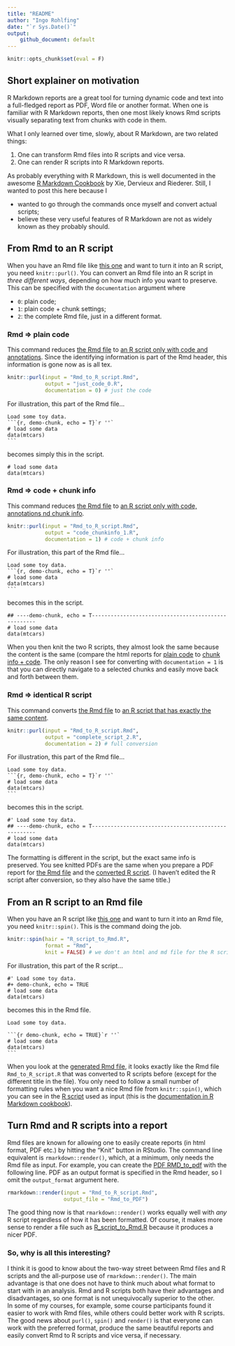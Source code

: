 ```yaml
---
title: "README"
author: "Ingo Rohlfing"
date: "`r Sys.Date()`"
output: 
    github_document: default
---
```


```r
knitr::opts_chunk$set(eval = F)
```


## Short explainer on motivation
R Markdown reports are a great tool for turning dynamic code and text into a 
full-fledged report as PDF, Word file or another format. When one is familiar
with R Markdown reports, then one most likely knows Rmd scripts visually
separating text from chunks with code in them. 

What I only learned over time, slowly, about R Markdown, are two related 
things: 

1. One can transform Rmd files into R scripts and vice versa.
2. One can render R scripts into R Markdown reports.

As probably everything with R Markdown, this is well documented in the awesome
[R Markdown Cookbook](https://bookdown.org/yihui/rmarkdown-cookbook/)
by Xie, Dervieux and Riederer. Still, I wanted to post this here because I

- wanted to go through the commands once myself and convert actual scripts;
- believe these very useful features of R Markdown are not as widely known as
they probably should.

## From Rmd to an R script
When you have an Rmd file like [this one](Rmd_to_R_script.Rmd) and want to 
turn it into an R script, you need `knitr::purl()`. You can convert an Rmd file
into an R script in *three different ways*, depending on how much info you want
to preserve. This can be specified with the `documentation` argument where 

- `0`: plain code;
- `1`: plain code + chunk settings;
- `2`: the complete Rmd file, just in a different format.

### Rmd => plain code
This command reduces [the Rmd file](Rmd_to_R_script.Rmd) to [an R script only 
with code and annotations](just_code_0.R). Since the identifying information is 
part of the Rmd header, this information is gone now as is all tex.
```r
knitr::purl(input = "Rmd_to_R_script.Rmd", 
            output = "just_code_0.R",
            documentation = 0) # just the code
```

For illustration, this part of the Rmd file...

````
Load some toy data.
```{r, demo-chunk, echo = T}`r ''`
# load some data
data(mtcars)
```
````

becomes simply this in the script.
```
# load some data
data(mtcars)
```

### Rmd => code + chunk info
This command reduces [the Rmd file](Rmd_to_R_script.Rmd) to [an R script only 
with code, annotations nd chunk info](code_chunkinfo_1.R). 
```r
knitr::purl(input = "Rmd_to_R_script.Rmd", 
            output = "code_chunkinfo_1.R",
            documentation = 1) # code + chunk info
```

For illustration, this part of the Rmd file...

````
Load some toy data.
```{r, demo-chunk, echo = T}`r ''`
# load some data
data(mtcars)
```
````

becomes this in the script.
```
## ----demo-chunk, echo = T----------------------------------------------------
# load some data
data(mtcars)
```

When you then knit the two R scripts, they almost look the same because
the content is the same (compare the html reports for 
[plain code](just_code_0.pdf) to [chunk info + code](code_chunkinfo_1.pdf). 
The only reason I see for converting with `documentation = 1` is that you can 
directly navigate to a selected chunks and easily move back and forth between 
them.

### Rmd => identical R script
This command converts [the Rmd file](Rmd_to_R_script.Rmd) to 
[an R script that has exactly the same content](complete_script_2.R). 
```r
knitr::purl(input = "Rmd_to_R_script.Rmd", 
            output = "complete_script_2.R",
            documentation = 2) # full conversion
```

For illustration, this part of the Rmd file...

````
Load some toy data.
```{r, demo-chunk, echo = T}`r ''`
# load some data
data(mtcars)
```
````

becomes this in the script.
```
#' Load some toy data.
## ----demo-chunk, echo = T----------------------------------------------------
# load some data
data(mtcars)
```

The formatting is different in the script, but the exact same info is preserved.
You see knitted PDFs are the same when you prepare a PDF report for
[the Rmd file](Rmd_to_PDF.pdf) and the 
[converted R script](complete_script_2.pdf). (I haven't edited the R script
after conversion, so they also have the same title.)

## From an R script to an Rmd file
When you have an R script like [this one](R_script_to_Rmd.R) and want to 
turn it into an Rmd file, you need `knitr::spin()`. This is the command doing
the job.
```r
knitr::spin(hair = "R_script_to_Rmd.R", 
            format = "Rmd", 
            knit = FALSE) # we don't an html and md file for the R script now
```

For illustration, this part of the R script...
```
#' Load some toy data.
#+ demo-chunk, echo = TRUE
# load some data
data(mtcars)
```

becomes this in the Rmd file.
````
Load some toy data.

```{r demo-chunk, echo = TRUE}`r ''`
# load some data
data(mtcars)
```
````

When you look at the [generated Rmd file](R_script_to_Rmd.Rmd), it looks 
exactly like the Rmd file `Rmd_to_R_script.R` that was converted to R scripts 
before (except for the different title in the file). You only need to follow 
a small number of formatting rules when you want a nice Rmd file from 
`knitr::spin()`, which you can see in the [R script](R_script_to_Rmd.R) used as
input (this is the
[documentation in R Markdown cookbook](https://bookdown.org/yihui/rmarkdown-cookbook/spin.html)). 

## Turn Rmd and R scripts into a report
Rmd files are known for allowing one to easily create reports (in html format,
PDF etc.) by hitting the "Knit" button in RStudio. The command line 
equivalent is `rmarkdown::render()`, which, at a minimum, only needs the 
Rmd file as input. For example, you can create the 
[PDF RMD_to_pdf](Rmd_to_PDF.pdf) with the following line. PDF as an output
format is specified in the Rmd header, so I omit the `output_format` argument
here.
```r
rmarkdown::render(input = "Rmd_to_R_script.Rmd", 
                  output_file = "Rmd_to_PDF")
```

The good thing now is that `rmarkdown::render()` works equally well with *any*
R script regardless of how it has been formatted. Of course, it makes more sense
to render a file such as [R_script_to_Rmd.R](R_script_to_Rmd.R) because it 
produces a nicer PDF.

### So, why is all this interesting?
I think it is good to know about the two-way street between Rmd files and R 
scripts and the all-purpose use of `rmarkdown::render()`. The main advantage is
that one does not have to think much about what format to start with in an 
analysis. Rmd and R scripts both have their advantages and disadvantages, so one
format is not unequivocally superior to the other.  
In some of my courses, for example, some course participants found it
easier to work with Rmd files, while others could better work with R scripts.
The good news about `purl()`, `spin()` and `render()` is that everyone can
work with the preferred format, produce the same beautiful reports and easily
convert Rmd to R scripts and vice versa, if necessary.
